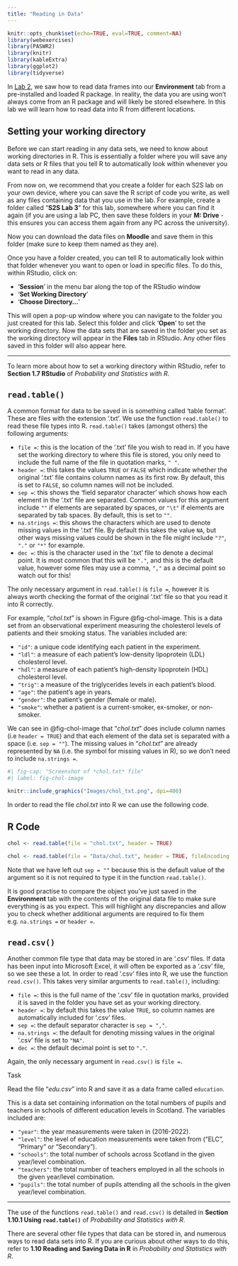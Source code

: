 ```yaml
---
title: "Reading in Data"
---
```


```r
knitr::opts_chunk$set(echo=TRUE, eval=TRUE, comment=NA)
library(webexercises)
library(PASWR2)
library(knitr)
library(kableExtra)
library(ggplot2)
library(tidyverse)
```

In [Lab 2](../Lab2/){target="_blank"}, we saw how to read data frames into our **Environment** tab from a pre-installed and loaded R package. In reality, the data you are using won't always come from an R package and will likely be stored elsewhere. In this lab we will learn how to read data into R from different locations.

## Setting your working directory {#directory}

Before we can start reading in any data sets, we need to know about working directories in R. This is essentially a folder where you will save any data sets or R files that you tell R to automatically look within whenever you want to read in any data. 

From now on, we recommend that you create a folder for each S2S lab on your own device, where you can save the R script of code you write, as well as any files containing data that you use in the lab. For example, create a folder called "**S2S Lab 3**" for this lab, somewhere where you can find it again (if you are using a lab PC, then save these folders in your **M: Drive** - this ensures you can access them again from any PC across the university).

Now you can download the data files on **Moodle** and save them in this folder (make sure to keep them named as they are).

Once you have a folder created, you can tell R to automatically look within that folder whenever you want to open or load in specific files. To do this, within RStudio, click on:

* '**Session**' in the menu bar along the top of the RStudio window
* '**Set Working Directory**'
* '**Choose Directory...**'

This will open a pop-up window where you can navigate to the folder you just created for this lab. Select this folder and click '**Open**' to set the working directory. Now the data sets that are saved in the folder you set as the working directory will appear in the **Files** tab in RStudio. Any other files saved in this folder will also appear here.

---

To learn more about how to set a working directory within RStudio, refer to **Section 1.7 RStudio** of *Probability and Statistics with R*.


## `read.table()`

A common format for data to be saved in is something called 'table format'. These are files with the extension '.txt'. We use the function `read.table()` to read these file types into R. `read.table()` takes (amongst others) the following arguments:

* `file =`: this is the location of the '.txt' file you wish to read in. If you have set the working directory to where this file is stored, you only need to include the full name of the file in quotation marks, `" "`.
* `header =`: this takes the values `TRUE` or `FALSE` which indicate whether the original '.txt' file contains column names as its first row. By default, this is set to `FALSE`, so column names will not be included.
* `sep =`: this shows the 'field separator character' which shows how each element in the '.txt' file are separated. Common values for this argument include `""` if elements are separated by spaces, or `"\t"` if elements are separated by tab spaces. By default, this is set to `""`.
* `na.strings =`: this shows the characters which are used to denote missing values in the '.txt' file. By default this takes the value `NA`, but other ways missing values could be shown in the file might include `"?"`, `"."` or `"*"` for example.
* `dec =`: this is the character used in the '.txt' file to denote a decimal point. It is most common that this will be `"."`, and this is the default value, however some files may use a comma, `","` as a decimal point so watch out for this!

The only necessary argument in `read.table()` is `file =`, however it is always worth checking the format of the original '.txt' file so that you read it into R correctly.

For example, "*chol.txt*" is shown in Figure @fig-chol-image. This is a data set from an observational experiment measuring the cholesterol levels of patients and their smoking status. The variables included are:

* `"id"`: a unique code identifying each patient in the experiment.
* `"ldl"`: a measure of each patient's low-density lipoprotein (LDL) cholesterol level.
* `"hdl"`: a measure of each patient's high-density lipoprotein (HDL) cholesterol level.
* `"trig"`: a measure of the triglycerides levels in each patient's blood.
* `"age"`: the patient's age in years.
* `"gender"`: the patient's gender (female or male).
* `"smoke"`: whether a patient is a current-smoker, ex-smoker, or non-smoker.

We can see in @fig-chol-image that "*chol.txt*" does include column names (i.e `header = TRUE`) and that each element of the data set is separated with a space (i.e. `sep = ""`). The missing values in "*chol.txt*" are already represented by `NA` (i.e. the symbol for missing values in R), so we don't need to include `na.strings =`.

```r
#| fig-cap: "Screenshot of *chol.txt* file"
#| label: fig-chol-image

knitr::include_graphics("Images/chol_txt.png", dpi=400)
```

In order to read the file *chol.txt* into R we can use the following code.

::: panel-tabset
## R Code
```r
chol <- read.table(file = "chol.txt", header = TRUE)
```

```r
chol <- read.table(file = "Data/chol.txt", header = TRUE, fileEncoding = 'UTF-8-BOM')
```
:::

Note that we have left out `sep = ""` because this is the default value of the argument so it is not required to type it in the function `read.table()`.

It is good practise to compare the object you've just saved in the **Environment** tab with the contents of the original data file to make sure everything is as you expect. This will highlight any discrepancies and allow you to check whether additional arguments are required to fix them e.g. `na.strings =` or `header =`.

## `read.csv()`

Another common file type that data may be stored in are '.csv' files. If data has been input into Microsoft Excel, it will often be exported as a '.csv' file, so we see these a lot. In order to read '.csv' files into R, we use the function `read.csv()`. This takes very similar arguments to `read.table()`, including:

* `file =`: this is the full name of the '.csv' file in quotation marks, provided it is saved in the folder you have set as your working directory.
* `header =`: by default this takes the value `TRUE`, so column names are automatically included for '.csv' files.
* `sep =`: the default separator character is `sep = ","`.
* `na.strings =`: the default for denoting missing values in the original '.csv' file is set to `"NA"`.
* `dec =`: the default decimal point is set to `"."`.

Again, the only necessary argument in `read.csv()` is `file =`.

:::{.question}
::::{.question-header}
Task
::::
::::{.question-container}
Read the file "*edu.csv*" into R and save it as a data frame called `education`.

This is a data set containing information on the total numbers of pupils and teachers in schools of different education levels in Scotland. The variables included are:

* `"year"`: the year measurements were taken in (2016-2022).
* `"level"`: the level of education measurements were taken from ("ELC", "Primary" or "Secondary").
* `"schools"`: the total number of schools across Scotland in the given year/level combination.
* `"teachers"`: the total number of teachers employed in all the schools in the given year/level combination.
* `"pupils"`: the total number of pupils attending all the schools in the given year/level combination.

<!--
`r hide("Solution")`
If you were to look at the original file "*edu.csv*", you would see something similar to @fig-edu-image. Here, we can see that there are column headings and that there are two missing values denoted by "*".

```r
#| fig-cap: "Screenshot of edu.csv file"
#| label: fig-edu-image

knitr::include_graphics("Images/edu_csv.png", dpi=400)
```

In order to read "*edu.csv*" into R, we can use the following code.

::: panel-tabset
## R Code
```r
education <- read.csv(file = "edu.csv", na.strings = "*")
```

```r
education <- read.csv(file = "Data/edu.csv", na.strings = "*", fileEncoding = 'UTF-8-BOM')
# Added fileEncoding = 'UTF-8-BOM' argument here and following to avoid first variable name being prefaced with "ï.." on MB's PC
```
:::
`r unhide()`
-->
::::
:::

---

The use of the functions `read.table()` and `read.csv()` is detailed in **Section 1.10.1 Using `read.table()`** of *Probability and Statistics with R*.

There are several other file types that data can be stored in, and numerous ways to read data sets into R. If you are curious about other ways to do this, refer to **1.10 Reading and Saving Data in R** in *Probability and Statistics with R*.

